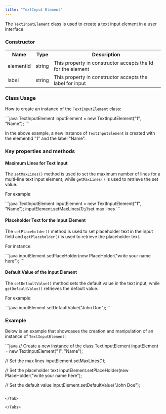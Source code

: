 ```yaml
---
title: "TextInput Element"
---
```


The `TextInputElement` class is used to create a text input element in a user interface.

### Constructor

| Name      | Type   | Description                                                 |
| --------- | ------ | ----------------------------------------------------------- |
| elementId | string | This property in constructor accepts the Id for the element |
| label     | string | This property in constructor accepts the label for input    |

### Class Usage

How to create an instance of the `TextInputElement` class:

<Tabs>
<Tab title="Java">
```java
TextInputElement inputElement = new TextInputElement("1", "Name");
```

</Tab>

</Tabs>

In the above example, a new instance of `TextInputElement` is created with the elementId "1" and the label "Name".

### Key properties and methods

#### Maximum Lines for Text Input

The `setMaxLines()` method is used to set the maximum number of lines for a multi-line text input element, while `getMaxLines()` is used to retrieve the set value.

For example:

<Tabs>
<Tab title="Java">
```java
TextInputElement inputElement = new TextInputElement("1", "Name");
inputElement.setMaxLines(1);//set max lines
```

</Tab>

</Tabs>

#### Placeholder Text for the Input Element

The `setPlaceholder()` method is used to set placeholder text in the input field and `getPlaceholder()` is used to retrieve the placeholder text.

For instance:

<Tabs>
<Tab title="Java">
```java
inputElement.setPlaceHolder(new PlaceHolder("write your name here");
```

</Tab>

</Tabs>

#### Default Value of the Input Element

The `setDefaultValue()` method sets the default value in the text input, while `getDefaultValue()` retrieves the default value.

For example:

<Tabs>
<Tab title="Java">
```java
inputElement.setDefaultValue("John Doe");
```

</Tab>

</Tabs>

### Example

Below is an example that showcases the creation and manipulation of an instance of `TextInputElement`:

<Tabs>
<Tab title="Java">
```java
// Create a new instance of the class
TextInputElement inputElement = new TextInputElement("1", "Name");

// Set the max lines
inputElement.setMaxLines(1);

// Set the placeholder text
inputElement.setPlaceHolder(new PlaceHolder("write your name here");

// Set the default value
inputElement.setDefaultValue("John Doe");
```

</Tab>

</Tabs>
